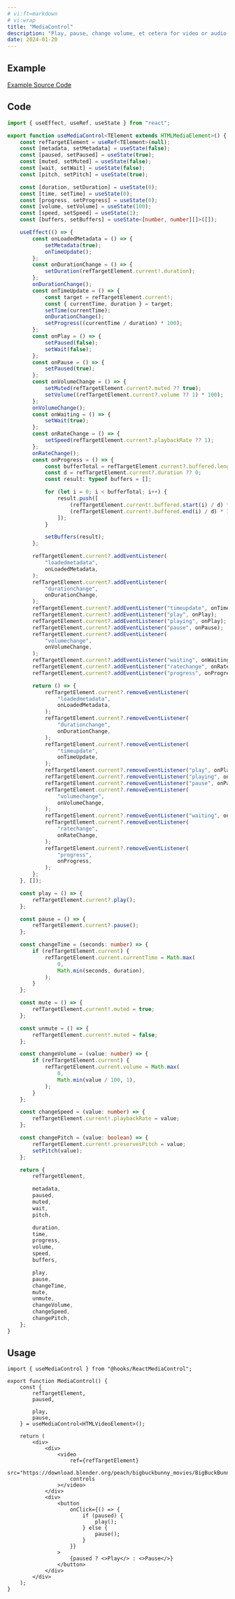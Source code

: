 ```yaml
---
# vi:ft=markdown
# vi:wrap
title: "MediaControl"
description: "Play, pause, change volume, et cetera for video or audio element."
date: 2024-01-20
---
```



## Example

<MediaControl client:load />

<div class="mb-4 text-blue-400 text-center text-sm underline">
	<a href="https://github.com/anasrar/sheera/blob/main/src/examples/MediaControl.tsx">
		Example Source Code
	</a>
</div>

## Code

```typescript
import { useEffect, useRef, useState } from "react";

export function useMediaControl<TElement extends HTMLMediaElement>() {
	const refTargetElement = useRef<TElement>(null);
	const [metadata, setMetadata] = useState(false);
	const [paused, setPaused] = useState(true);
	const [muted, setMuted] = useState(false);
	const [wait, setWait] = useState(false);
	const [pitch, setPitch] = useState(true);

	const [duration, setDuration] = useState(0);
	const [time, setTime] = useState(0);
	const [progress, setProgress] = useState(0);
	const [volume, setVolume] = useState(100);
	const [speed, setSpeed] = useState(1);
	const [buffers, setBuffers] = useState<[number, number][]>([]);

	useEffect(() => {
		const onLoadedMetadata = () => {
			setMetadata(true);
			onTimeUpdate();
		};
		const onDurationChange = () => {
			setDuration(refTargetElement.current!.duration);
		};
		onDurationChange();
		const onTimeUpdate = () => {
			const target = refTargetElement.current!;
			const { currentTime, duration } = target;
			setTime(currentTime);
			onDurationChange();
			setProgress((currentTime / duration) * 100);
		};
		const onPlay = () => {
			setPaused(false);
			setWait(false);
		};
		const onPause = () => {
			setPaused(true);
		};
		const onVolumeChange = () => {
			setMuted(refTargetElement.current?.muted ?? true);
			setVolume((refTargetElement.current?.volume ?? 1) * 100);
		};
		onVolumeChange();
		const onWaiting = () => {
			setWait(true);
		};
		const onRateChange = () => {
			setSpeed(refTargetElement.current?.playbackRate ?? 1);
		};
		onRateChange();
		const onProgress = () => {
			const bufferTotal = refTargetElement.current?.buffered.length ?? 0;
			const d = refTargetElement.current?.duration ?? 0;
			const result: typeof buffers = [];

			for (let i = 0; i < bufferTotal; i++) {
				result.push([
					(refTargetElement.current!.buffered.start(i) / d) * 100,
					(refTargetElement.current!.buffered.end(i) / d) * 100,
				]);
			}

			setBuffers(result);
		};

		refTargetElement.current?.addEventListener(
			"loadedmetadata",
			onLoadedMetadata,
		);
		refTargetElement.current?.addEventListener(
			"durationchange",
			onDurationChange,
		);
		refTargetElement.current?.addEventListener("timeupdate", onTimeUpdate);
		refTargetElement.current?.addEventListener("play", onPlay);
		refTargetElement.current?.addEventListener("playing", onPlay);
		refTargetElement.current?.addEventListener("pause", onPause);
		refTargetElement.current?.addEventListener(
			"volumechange",
			onVolumeChange,
		);
		refTargetElement.current?.addEventListener("waiting", onWaiting);
		refTargetElement.current?.addEventListener("ratechange", onRateChange);
		refTargetElement.current?.addEventListener("progress", onProgress);

		return () => {
			refTargetElement.current?.removeEventListener(
				"loadedmetadata",
				onLoadedMetadata,
			);
			refTargetElement.current?.removeEventListener(
				"durationchange",
				onDurationChange,
			);
			refTargetElement.current?.removeEventListener(
				"timeupdate",
				onTimeUpdate,
			);
			refTargetElement.current?.removeEventListener("play", onPlay);
			refTargetElement.current?.removeEventListener("playing", onPlay);
			refTargetElement.current?.removeEventListener("pause", onPause);
			refTargetElement.current?.removeEventListener(
				"volumechange",
				onVolumeChange,
			);
			refTargetElement.current?.removeEventListener("waiting", onWaiting);
			refTargetElement.current?.removeEventListener(
				"ratechange",
				onRateChange,
			);
			refTargetElement.current?.removeEventListener(
				"progress",
				onProgress,
			);
		};
	}, []);

	const play = () => {
		refTargetElement.current?.play();
	};

	const pause = () => {
		refTargetElement.current?.pause();
	};

	const changeTime = (seconds: number) => {
		if (refTargetElement.current) {
			refTargetElement.current.currentTime = Math.max(
				0,
				Math.min(seconds, duration),
			);
		}
	};

	const mute = () => {
		refTargetElement.current!.muted = true;
	};

	const unmute = () => {
		refTargetElement.current!.muted = false;
	};

	const changeVolume = (value: number) => {
		if (refTargetElement.current) {
			refTargetElement.current.volume = Math.max(
				0,
				Math.min(value / 100, 1),
			);
		}
	};

	const changeSpeed = (value: number) => {
		refTargetElement.current!.playbackRate = value;
	};

	const changePitch = (value: boolean) => {
		refTargetElement.current!.preservesPitch = value;
		setPitch(value);
	};

	return {
		refTargetElement,

		metadata,
		paused,
		muted,
		wait,
		pitch,

		duration,
		time,
		progress,
		volume,
		speed,
		buffers,

		play,
		pause,
		changeTime,
		mute,
		unmute,
		changeVolume,
		changeSpeed,
		changePitch,
	};
}
```

## Usage

```tsx
import { useMediaControl } from "@hooks/ReactMediaControl";

export function MediaControl() {
	const {
		refTargetElement,
		paused,

		play,
		pause,
	} = useMediaControl<HTMLVideoElement>();

	return (
		<div>
			<div>
				<video
					ref={refTargetElement}
					src="https://download.blender.org/peach/bigbuckbunny_movies/BigBuckBunny_640x360.m4v"
					controls
				></video>
			</div>
			<div>
				<button
					onClick={() => {
						if (paused) {
							play();
						} else {
							pause();
						}
					}}
				>
					{paused ? <>Play</> : <>Pause</>}
				</button>
			</div>
		</div>
	);
}
```
